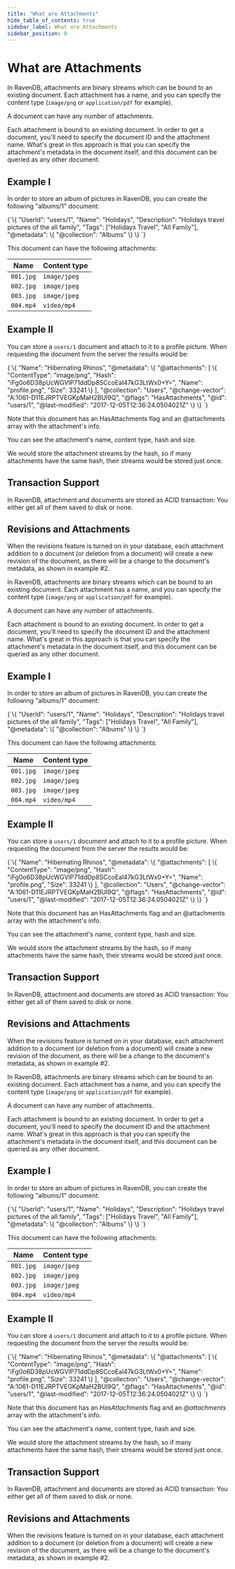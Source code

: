 ```yaml
---
title: "What are Attachments"
hide_table_of_contents: true
sidebar_label: What are Attachments
sidebar_position: 0
---
```





# What are Attachments
<LanguageSwitcher supportedLanguages={supportedLanguages} />
<LanguageContent language="csharp">


In RavenDB, attachments are binary streams which can be bound to an existing document. 
Each attachment has a name, and you can specify the content type (`image/png` or `application/pdf` for example).

A document can have any number of attachments.

Each attachment is bound to an existing document. In order to get a document, you'll need to specify the document ID and the attachment name. 
What's great in this approach is that you can specify the attachment's metadata in the document itself, and this document can be queried as any other document.

## Example I

In order to store an album of pictures in RavenDB, you can create the following "albums/1" document:

<TabItem value="json" label="json">
<CodeBlock language="json">
{`\{
    "UserId": "users/1",
    "Name": "Holidays",
    "Description": "Holidays travel pictures of the all family",
    "Tags": ["Holidays Travel", "All Family"],
    "@metadata": \{
        "@collection": "Albums"
    \}
\}
`}
</CodeBlock>
</TabItem>

This document can have the following attachments:

| Name | Content type |
| - | - |
| `001.jpg` | `image/jpeg` |
| `002.jpg` | `image/jpeg` |
| `003.jpg` | `image/jpeg` |
| `004.mp4` | `video/mp4`  |

## Example II

You can store a `users/1` document and attach to it to a profile picture.
When requesting the document from the server the results would be:

<TabItem value="json" label="json">
<CodeBlock language="json">
{`\{
  "Name": "Hibernating Rhinos",
  "@metadata": \{
    "@attachments": [
      \{
        "ContentType": "image/png",
        "Hash": "iFg0o6D38pUcWGVlP71ddDp8SCcoEal47kG3LtWx0+Y=",
        "Name": "profile.png",
        "Size": 33241
      \}
    ],
    "@collection": "Users",
    "@change-vector": "A:1061-D11EJRPTVEGKpMaH2BUl9Q",
    "@flags": "HasAttachments",
    "@id": "users/1",
    "@last-modified": "2017-12-05T12:36:24.0504021Z"
  \}
\}
`}
</CodeBlock>
</TabItem>

Note that this document has an HasAttachments flag and an @attachments array with the attachment's info.

You can see the attachment's name, content type, hash and size.

<Admonition type="note" title="">
We would store the attachment streams by the hash, so if many attachments have the same hash, their streams would be stored just once.
</Admonition>

## Transaction Support

In RavenDB, attachment and documents are stored as ACID transaction: You either get all of them saved to disk or none.

## Revisions and Attachments

When the revisions feature is turned on in your database, each attachment addition to a document (or deletion from a document) will create a new revision of the document, 
as there will be a change to the document's metadata, as shown in example #2. 


</LanguageContent>
<LanguageContent language="java">


In RavenDB, attachments are binary streams which can be bound to an existing document. 
Each attachment has a name, and you can specify the content type (`image/png` or `application/pdf` for example).

A document can have any number of attachments.

Each attachment is bound to an existing document. In order to get a document, you'll need to specify the document ID and the attachment name. 
What's great in this approach is that you can specify the attachment's metadata in the document itself, and this document can be queried as any other document.

## Example I

In order to store an album of pictures in RavenDB, you can create the following "albums/1" document:

<TabItem value="json" label="json">
<CodeBlock language="json">
{`\{
    "UserId": "users/1",
    "Name": "Holidays",
    "Description": "Holidays travel pictures of the all family",
    "Tags": ["Holidays Travel", "All Family"],
    "@metadata": \{
        "@collection": "Albums"
    \}
\}
`}
</CodeBlock>
</TabItem>

This document can have the following attachments:

| Name | Content type |
| - | - |
| `001.jpg` | `image/jpeg` |
| `002.jpg` | `image/jpeg` |
| `003.jpg` | `image/jpeg` |
| `004.mp4` | `video/mp4`  |

## Example II

You can store a `users/1` document and attach to it to a profile picture.
When requesting the document from the server the results would be:

<TabItem value="json" label="json">
<CodeBlock language="json">
{`\{
  "Name": "Hibernating Rhinos",
  "@metadata": \{
    "@attachments": [
      \{
        "ContentType": "image/png",
        "Hash": "iFg0o6D38pUcWGVlP71ddDp8SCcoEal47kG3LtWx0+Y=",
        "Name": "profile.png",
        "Size": 33241
      \}
    ],
    "@collection": "Users",
    "@change-vector": "A:1061-D11EJRPTVEGKpMaH2BUl9Q",
    "@flags": "HasAttachments",
    "@id": "users/1",
    "@last-modified": "2017-12-05T12:36:24.0504021Z"
  \}
\}
`}
</CodeBlock>
</TabItem>

Note that this document has an HasAttachments flag and an @attachments array with the attachment's info.

You can see the attachment's name, content type, hash and size.

<Admonition type="note" title="">
We would store the attachment streams by the hash, so if many attachments have the same hash, their streams would be stored just once.
</Admonition>

## Transaction Support

In RavenDB, attachment and documents are stored as ACID transaction: You either get all of them saved to disk or none.

## Revisions and Attachments

When the revisions feature is turned on in your database, each attachment addition to a document (or deletion from a document) will create a new revision of the document, 
as there will be a change to the document's metadata, as shown in example #2. 


</LanguageContent>
<LanguageContent language="nodejs">


In RavenDB, attachments are binary streams which can be bound to an existing document. 
Each attachment has a name, and you can specify the content type (`image/png` or `application/pdf` for example).

A document can have any number of attachments.

Each attachment is bound to an existing document. In order to get a document, you'll need to specify the document ID and the attachment name. 
What's great in this approach is that you can specify the attachment's metadata in the document itself, and this document can be queried as any other document.

## Example I

In order to store an album of pictures in RavenDB, you can create the following "albums/1" document:

<TabItem value="json" label="json">
<CodeBlock language="json">
{`\{
    "UserId": "users/1",
    "Name": "Holidays",
    "Description": "Holidays travel pictures of the all family",
    "Tags": ["Holidays Travel", "All Family"],
    "@metadata": \{
        "@collection": "Albums"
    \}
\}
`}
</CodeBlock>
</TabItem>

This document can have the following attachments:

| Name | Content type |
| - | - |
| `001.jpg` | `image/jpeg` |
| `002.jpg` | `image/jpeg` |
| `003.jpg` | `image/jpeg` |
| `004.mp4` | `video/mp4`  |

## Example II

You can store a `users/1` document and attach to it to a profile picture.
When requesting the document from the server the results would be:

<TabItem value="json" label="json">
<CodeBlock language="json">
{`\{
  "Name": "Hibernating Rhinos",
  "@metadata": \{
    "@attachments": [
      \{
        "ContentType": "image/png",
        "Hash": "iFg0o6D38pUcWGVlP71ddDp8SCcoEal47kG3LtWx0+Y=",
        "Name": "profile.png",
        "Size": 33241
      \}
    ],
    "@collection": "Users",
    "@change-vector": "A:1061-D11EJRPTVEGKpMaH2BUl9Q",
    "@flags": "HasAttachments",
    "@id": "users/1",
    "@last-modified": "2017-12-05T12:36:24.0504021Z"
  \}
\}
`}
</CodeBlock>
</TabItem>

Note that this document has an *HasAttachments* flag and an *@attachments* array with the attachment's info.

You can see the attachment's name, content type, hash and size.

<Admonition type="note" title="">
We would store the attachment streams by the hash, so if many attachments have the same hash, their streams would be stored just once.
</Admonition>

## Transaction Support

In RavenDB, attachment and documents are stored as ACID transaction: You either get all of them saved to disk or none.

## Revisions and Attachments

When the revisions feature is turned on in your database, each attachment addition to a document (or deletion from a document) will create a new revision of the document, 
as there will be a change to the document's metadata, as shown in example #2. 


</LanguageContent>

<!---
### Attachments
- [Storing](../../document-extensions/attachments/storing)
- [Loading](../../document-extensions/attachments/loading)
- [Deleting](../../document-extensions/attachments/deleting)


-->